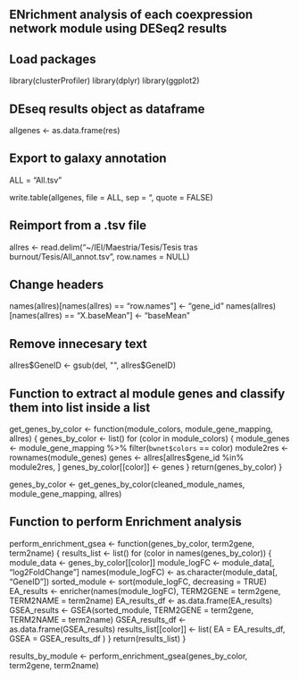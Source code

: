 ## ENrichment analysis of each coexpression network module using DESeq2 results

## Load packages
library(clusterProfiler)
library(dplyr)
library(ggplot2)

## DEseq results object as dataframe
allgenes <- as.data.frame(res)

## Export to galaxy annotation
ALL = "All.tsv"

write.table(allgenes, file = ALL, sep = "\t", quote = FALSE)

## Reimport from a .tsv file
allres <- read.delim("~/IEI/Maestria/Tesis/Tesis tras burnout/Tesis/All_annot.tsv", row.names = NULL)

## Change headers
names(allres)[names(allres) == "row.names"] <- "gene_id"
names(allres)[names(allres) == "X.baseMean"] <- "baseMean"

## Remove innecesary text
allres$GeneID <- gsub(del, "", allres$GeneID)

## Function to extract al module genes and classify them into list inside a list
get_genes_by_color <- function(module_colors, module_gene_mapping, allres) {
  genes_by_color <- list()
  for (color in module_colors) {
    module_genes <- module_gene_mapping %>%
                    filter(`bwnet$colors` == color)
    module2res <- rownames(module_genes)
    genes <- allres[allres$gene_id %in% module2res, ]
    genes_by_color[[color]] <- genes
  }
  return(genes_by_color)
}

genes_by_color <- get_genes_by_color(cleaned_module_names, module_gene_mapping, allres)

## Function to perform Enrichment analysis
perform_enrichment_gsea <- function(genes_by_color, term2gene, term2name) {
  results_list <- list() 
 for (color in names(genes_by_color)) {
    module_data <- genes_by_color[[color]]
    module_logFC <- module_data[, "log2FoldChange"]
    names(module_logFC) <- as.character(module_data[, "GeneID"])
    sorted_module <- sort(module_logFC, decreasing = TRUE)
    EA_results <- enricher(names(module_logFC), TERM2GENE = term2gene, TERM2NAME = term2name)
    EA_results_df <- as.data.frame(EA_results)
    GSEA_results <- GSEA(sorted_module, TERM2GENE = term2gene, TERM2NAME = term2name)
    GSEA_results_df <- as.data.frame(GSEA_results)
    results_list[[color]] <- list(
      EA = EA_results_df,
      GSEA = GSEA_results_df
    )
  }
  return(results_list)
}

results_by_module <- perform_enrichment_gsea(genes_by_color, term2gene, term2name)
